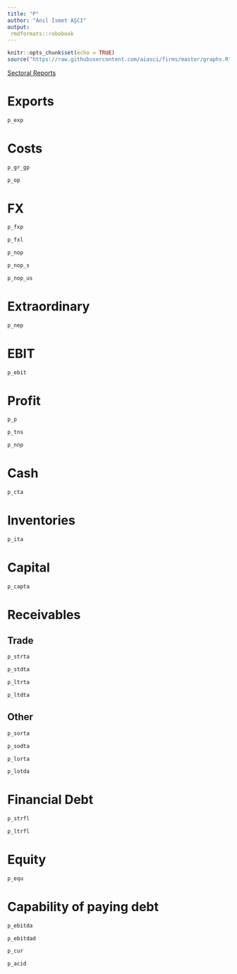 ```yaml
---
title: "P"
author: "Anıl İsmet AŞCI"
output:
 rmdformats::robobook
---
```


```r
knitr::opts_chunk$set(echo = TRUE)
source("https://raw.githubusercontent.com/aiasci/firms/master/graphs.R")
```

<div><a href="https://aiasci.github.io/firms/sectoral.html" target="_blank">Sectoral Reports </a> </div>

# Exports

```r
p_exp
```


# Costs

```r
p_gr_gp
```

```r
p_op
```


# FX

```r
p_fxp
```


```r
p_fxl
```


```r
p_nop
```

```r
p_nop_s
```

```r
p_nop_us
```


# Extraordinary

```r
p_nep
```


# EBIT

```r
p_ebit
```

# Profit

```r
p_p
```

```r
p_tns
```

```r
p_nnp
```


# Cash

```r
p_cta
```

# Inventories

```r
p_ita
```

# Capital

```r
p_capta
```

# Receivables

## Trade

```r
p_strta
```

```r
p_stdta
```

```r
p_ltrta
```

```r
p_ltdta
```

## Other


```r
p_sorta
```

```r
p_sodta
```

```r
p_lorta
```

```r
p_lotda
```

# Financial Debt


```r
p_strfl
```

```r
p_ltrfl
```

# Equity


```r
p_equ
```

# Capability of paying debt


```r
p_ebitda
```

```r
p_ebitdad
```

```r
p_cur
```

```r
p_acid
```

